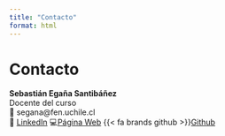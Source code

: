 ```yaml
---
title: "Contacto"
format: html
---
```


# Contacto

**Sebastián Egaña Santibáñez**  
Docente del curso  
📧 segana@fen.uchile.cl  
💼 [LinkedIn](https://linkedin.com/in/sebaegana)
💻[Página Web](https://segana.netlify.app) 
{{< fa brands github >}}[Github](https://github.com/sebaegana)



